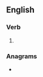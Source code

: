 ==English==

===Verb===
{{head|en|verb form}}

# {{en-past of|guggle}}

===Anagrams===
* {{anagrams|en|glugged}}